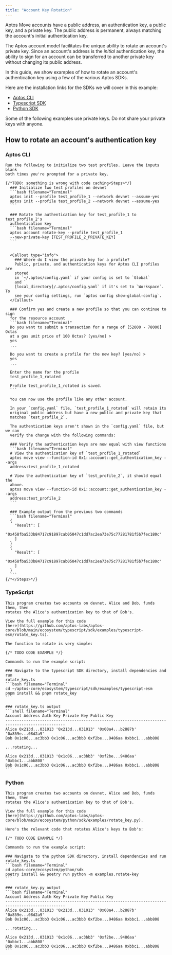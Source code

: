 ```yaml
---
title: "Account Key Rotation"
---
```



Aptos Move accounts have a public address, an authentication key, a public key,
and a private key. The public address is permanent, always matching the
account's initial authentication key.

The Aptos account model facilitates the unique ability to rotate an account's
private key. Since an account's address is the _initial_ authentication key, the
ability to sign for an account can be transferred to another private key without
changing its public address.

In this guide, we show examples of how to rotate an account's authentication key
using a few of the various Aptos SDKs.

Here are the installation links for the SDKs we will cover in this example:

- [Aptos CLI](../cli)
- [Typescript SDK](../sdks/ts-sdk)
- [Python SDK](../sdks/python-sdk)

<Callout type="warning">
  Some of the following examples use private keys. Do not share your private
  keys
  with anyone.
</Callout>

## How to rotate an account's authentication key

### Aptos CLI
    Run the following to initialize two test profiles. Leave the inputs blank
    both times you're prompted for a private key.

    {/*TODO: something is wrong with code caching<Steps>*/}
      ### Initialize two test profiles on devnet
      ```bash filename="Terminal"
      aptos init --profile test_profile_1 --network devnet --assume-yes
      aptos init --profile test_profile_2 --network devnet --assume-yes
      ```

      ### Rotate the authentication key for test_profile_1 to test_profile_2's
      authentication key
      ```bash filename="Terminal"
      aptos account rotate-key --profile test_profile_1
      --new-private-key [TEST_PROFILE_2_PRIVATE_KEY]
      ```


      <Callout type="info">
        ### Where do I view the private key for a profile?
        Public, private, and authentication keys for Aptos CLI profiles are
        stored
        in `~/.aptos/config.yaml` if your config is set to `Global`
        and `
        [local_directory]/.aptos/config.yaml` if it's set to `Workspace`. To
        see your config settings, run `aptos config show-global-config`.
      </Callout>

      ### Confirm yes and create a new profile so that you can continue to sign
      for the resource account
      ```bash filename="Terminal"
      Do you want to submit a transaction for a range of [52000 - 78000] Octas
      at a gas unit price of 100 Octas? [yes/no] >
      yes
      ...

      Do you want to create a profile for the new key? [yes/no] >
      yes
      ...

      Enter the name for the profile
      test_profile_1_rotated

      Profile test_profile_1_rotated is saved.
      ```

      You can now use the profile like any other account.

      In your `config.yaml` file, `test_profile_1_rotated` will retain its
      original public address but have a new public and private key that
      matches `test_profile_2`.

      The authentication keys aren't shown in the `config.yaml` file, but we can
      verify the change with the following commands:

      ### Verify the authentication keys are now equal with view functions
      ```bash filename="Terminal"
      # View the authentication key of `test_profile_1_rotated`
      aptos move view --function-id 0x1::account::get_authentication_key --args
      address:test_profile_1_rotated

      # View the authentication key of `test_profile_2`, it should equal the
      above.
      aptos move view --function-id 0x1::account::get_authentication_key --args
      address:test_profile_2
      ```

      ### Example output from the previous two commands
      ```bash filename="Terminal"
      {
        "Result": [
        "0x458fba533b84717c91897cab05047c1dd7ac2ea73e75c77281781f5b7fec180c"
        ]
      }
      {
        "Result": [
        "0x458fba533b84717c91897cab05047c1dd7ac2ea73e75c77281781f5b7fec180c"
        ]
      }
      ```
    {/*</Steps>*/}

### TypeScript
    This program creates two accounts on devnet, Alice and Bob, funds them, then
    rotates the Alice's authentication key to that of Bob's.

    View the full example for this code
    [here](https://github.com/aptos-labs/aptos-core/blob/main/ecosystem/typescript/sdk/examples/typescript-esm/rotate_key.ts).

    The function to rotate is very simple:

    {/* TODO CODE EXAMPLE */}

    Commands to run the example script:

    ### Navigate to the typescript SDK directory, install dependencies and run
    rotate_key.ts
    ```bash filename="Terminal"
    cd ~/aptos-core/ecosystem/typescript/sdk/examples/typescript-esm
    pnpm install && pnpm rotate_key
    ```

    ### rotate_key.ts output
    ```shell filename="Terminal"
    Account Address Auth Key Private Key Public Key
    ------------------------------------------------------------------------------------------------
    Alice 0x213d...031013 '0x213d...031013' '0x00a4...b2887b' '0x859e...08d2a9'
    Bob 0x1c06...ac3bb3 0x1c06...ac3bb3 0xf2be...9486aa 0xbbc1...abb808

    ...rotating...

    Alice 0x213d...031013 '0x1c06...ac3bb3' '0xf2be...9486aa' '0xbbc1...abb808'
    Bob 0x1c06...ac3bb3 0x1c06...ac3bb3 0xf2be...9486aa 0xbbc1...abb808
    ```

### Python
    This program creates two accounts on devnet, Alice and Bob, funds them, then
    rotates the Alice's authentication key to that of Bob's.

    View the full example for this code
    [here](https://github.com/aptos-labs/aptos-core/blob/main/ecosystem/python/sdk/examples/rotate_key.py).

    Here's the relevant code that rotates Alice's keys to Bob's:

    {/* TODO CODE EXAMPLE */}

    Commands to run the example script:

    ### Navigate to the python SDK directory, install dependencies and run
    rotate_key.ts
    ```bash filename="Terminal"
    cd aptos-core/ecosystem/python/sdk
    poetry install && poetry run python -m examples.rotate-key
    ```

    ### rotate_key.py output
    ```bash filename="Terminal"
    Account Address Auth Key Private Key Public Key
    ------------------------------------------------------------------------------------------------
    Alice 0x213d...031013 '0x213d...031013' '0x00a4...b2887b' '0x859e...08d2a9'
    Bob 0x1c06...ac3bb3 0x1c06...ac3bb3 0xf2be...9486aa 0xbbc1...abb808

    ...rotating...

    Alice 0x213d...031013 '0x1c06...ac3bb3' '0xf2be...9486aa' '0xbbc1...abb808'
    Bob 0x1c06...ac3bb3 0x1c06...ac3bb3 0xf2be...9486aa 0xbbc1...abb808
    ```


